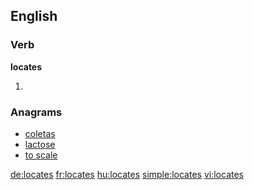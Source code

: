 ==English==

===Verb===
'''locates'''

# {{third-person singular of|[[locate]]}}

===Anagrams===
* [[coletas#English|coletas]]
* [[lactose#English|lactose]]
* [[to scale#English|to scale]]

[[de:locates]]
[[fr:locates]]
[[hu:locates]]
[[simple:locates]]
[[vi:locates]]